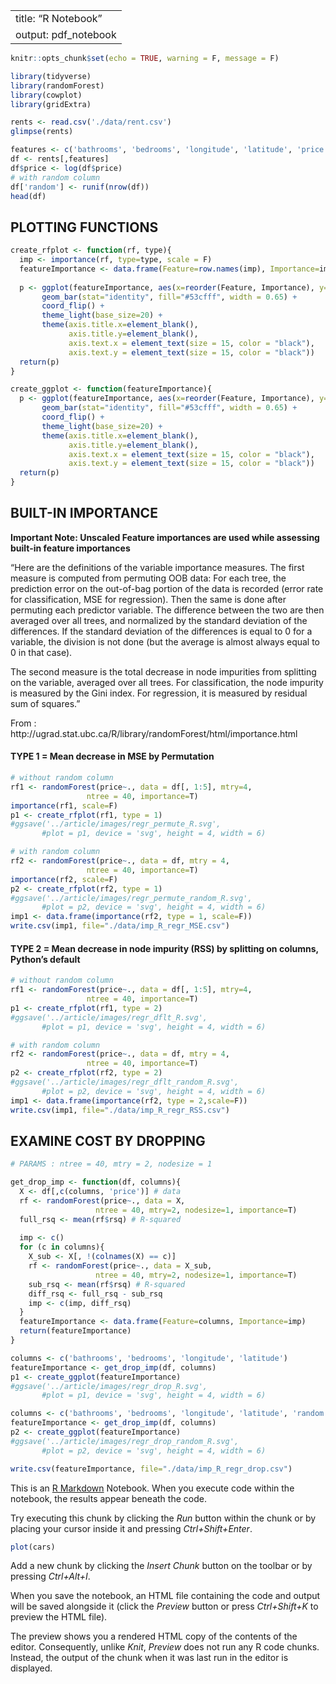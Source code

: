---
title: "R Notebook"
output: pdf_notebook
 ---

```r
knitr::opts_chunk$set(echo = TRUE, warning = F, message = F)
```

```r
library(tidyverse)
library(randomForest)
library(cowplot)
library(gridExtra)
```

```r
rents <- read.csv('./data/rent.csv')
glimpse(rents)
```

```r
features <- c('bathrooms', 'bedrooms', 'longitude', 'latitude', 'price')
df <- rents[,features]
df$price <- log(df$price)
# with random column
df['random'] <- runif(nrow(df))
head(df)
```

## PLOTTING FUNCTIONS

```r
create_rfplot <- function(rf, type){
  imp <- importance(rf, type=type, scale = F)
  featureImportance <- data.frame(Feature=row.names(imp), Importance=imp[,1])
  
  p <- ggplot(featureImportance, aes(x=reorder(Feature, Importance), y=Importance)) +
       geom_bar(stat="identity", fill="#53cfff", width = 0.65) +
       coord_flip() + 
       theme_light(base_size=20) +
       theme(axis.title.x=element_blank(),
             axis.title.y=element_blank(),
             axis.text.x = element_text(size = 15, color = "black"),
             axis.text.y = element_text(size = 15, color = "black")) 
  return(p)
}

create_ggplot <- function(featureImportance){
  p <- ggplot(featureImportance, aes(x=reorder(Feature, Importance), y=Importance)) +
       geom_bar(stat="identity", fill="#53cfff", width = 0.65) +
       coord_flip() + 
       theme_light(base_size=20) +
       theme(axis.title.x=element_blank(),
             axis.title.y=element_blank(),
             axis.text.x = element_text(size = 15, color = "black"),
             axis.text.y = element_text(size = 15, color = "black")) 
  return(p)
}
```

## BUILT-IN IMPORTANCE

**Important Note: Unscaled Feature importances are used while assessing built-in feature importances**

"Here are the definitions of the variable importance measures. The first measure is computed from permuting OOB data: For each tree, the prediction error on the out-of-bag portion of the data is recorded (error rate for classification, MSE for regression). Then the same is done after permuting each predictor variable. The difference between the two are then averaged over all trees, and normalized by the standard deviation of the differences. If the standard deviation of the differences is equal to 0 for a variable, the division is not done (but the average is almost always equal to 0 in that case).

The second measure is the total decrease in node impurities from splitting on the variable, averaged over all trees. For classification, the node impurity is measured by the Gini index. For regression, it is measured by residual sum of squares."

From : http://ugrad.stat.ubc.ca/R/library/randomForest/html/importance.html


#### TYPE 1 = Mean decrease in MSE by **Permutation**

```r
# without random column
rf1 <- randomForest(price~., data = df[, 1:5], mtry=4,
                 ntree = 40, importance=T)
importance(rf1, scale=F)
p1 <- create_rfplot(rf1, type = 1)
#ggsave('../article/images/regr_permute_R.svg',
       #plot = p1, device = 'svg', height = 4, width = 6)
```

```r
# with random column
rf2 <- randomForest(price~., data = df, mtry = 4,
                 ntree = 40, importance=T)
importance(rf2, scale=F)
p2 <- create_rfplot(rf2, type = 1)
#ggsave('../article/images/regr_permute_random_R.svg',
       #plot = p2, device = 'svg', height = 4, width = 6)
imp1 <- data.frame(importance(rf2, type = 1, scale=F))
write.csv(imp1, file="./data/imp_R_regr_MSE.csv")
```

#### TYPE 2 = Mean decrease in node impurity (RSS) by splitting on columns, **Python's default**

```r
# without random column
rf1 <- randomForest(price~., data = df[, 1:5], mtry=4,
                 ntree = 40, importance=T)
p1 <- create_rfplot(rf1, type = 2)
#ggsave('../article/images/regr_dflt_R.svg',
       #plot = p1, device = 'svg', height = 4, width = 6)

```


```r
# with random column
rf2 <- randomForest(price~., data = df, mtry = 4,
                 ntree = 40, importance=T)
p2 <- create_rfplot(rf2, type = 2)
#ggsave('../article/images/regr_dflt_random_R.svg',
       #plot = p2, device = 'svg', height = 4, width = 6)
imp1 <- data.frame(importance(rf2, type = 2,scale=F))
write.csv(imp1, file="./data/imp_R_regr_RSS.csv")
```



## EXAMINE COST BY DROPPING


```r
# PARAMS : ntree = 40, mtry = 2, nodesize = 1

get_drop_imp <- function(df, columns){
  X <- df[,c(columns, 'price')] # data
  rf <- randomForest(price~., data = X,
                   ntree = 40, mtry=2, nodesize=1, importance=T)
  full_rsq <- mean(rf$rsq) # R-squared
  
  imp <- c()
  for (c in columns){
    X_sub <- X[, !(colnames(X) == c)]
    rf <- randomForest(price~., data = X_sub,
                   ntree = 40, mtry=2, nodesize=1, importance=T)
    sub_rsq <- mean(rf$rsq) # R-squared
    diff_rsq <- full_rsq - sub_rsq
    imp <- c(imp, diff_rsq)
  }
  featureImportance <- data.frame(Feature=columns, Importance=imp)
  return(featureImportance)
}
```

```r
columns <- c('bathrooms', 'bedrooms', 'longitude', 'latitude')
featureImportance <- get_drop_imp(df, columns)
p1 <- create_ggplot(featureImportance)
#ggsave('../article/images/regr_drop_R.svg',
       #plot = p1, device = 'svg', height = 4, width = 6)
```

```r
columns <- c('bathrooms', 'bedrooms', 'longitude', 'latitude', 'random')
featureImportance <- get_drop_imp(df, columns)
p2 <- create_ggplot(featureImportance)
#ggsave('../article/images/regr_drop_random_R.svg',
       #plot = p2, device = 'svg', height = 4, width = 6)

write.csv(featureImportance, file="./data/imp_R_regr_drop.csv")
```



This is an [R Markdown](http://rmarkdown.rstudio.com) Notebook. When you execute code within the notebook, the results appear beneath the code. 

Try executing this chunk by clicking the *Run* button within the chunk or by placing your cursor inside it and pressing *Ctrl+Shift+Enter*. 

```r
plot(cars)
```

Add a new chunk by clicking the *Insert Chunk* button on the toolbar or by pressing *Ctrl+Alt+I*.

When you save the notebook, an HTML file containing the code and output will be saved alongside it (click the *Preview* button or press *Ctrl+Shift+K* to preview the HTML file).

The preview shows you a rendered HTML copy of the contents of the editor. Consequently, unlike *Knit*, *Preview* does not run any R code chunks. Instead, the output of the chunk when it was last run in the editor is displayed.
